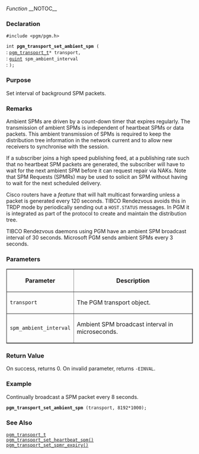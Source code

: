 ﻿''Function''
__NOTOC__
=== Declaration ===
<tt>#include <pgm/pgm.h></tt>

<tt>int '''pgm_transport_set_ambient_spm''' (</tt><br>
: <tt>[[OpenPGM C Reference/pgm_transport_t|pgm_transport_t]]*     transport,</tt><br>
: <tt>[http://library.gnome.org/devel/glib/stable/glib-Basic-Types.html#guint guint]              spm_ambient_interval</tt><br>
: <tt>);</tt>

=== Purpose ===
Set interval of background SPM packets.

=== Remarks ===
Ambient SPMs are driven by a count-down timer that expires regularly.  The transmission of ambient SPMs is independent of heartbeat SPMs or data packets.  This ambient transmission of SPMs is required to keep the distribution tree information in the network current and to allow new receivers to synchronise with the session.

If a subscriber joins a high speed publishing feed, at a publishing rate such that no heartbeat SPM packets are generated, the subscriber will have to wait for the next ambient SPM before it can request repair via NAKs.  Note that SPM Requests (SPMRs) may be used to solicit an SPM without having to wait for the next scheduled delivery.

Cisco routers have a ''feature'' that will halt multicast forwarding unless a packet is generated every 120 seconds.  TIBCO Rendezvous avoids this in TRDP mode by periodically sending out a <tt>HOST.STATUS</tt> messages.  In PGM it is integrated as part of the protocol to create and maintain the distribution tree.

TIBCO Rendezvous daemons using PGM have an ambient SPM broadcast interval of 30 seconds.  Microsoft PGM sends ambient SPMs every 3 seconds.

=== Parameters ===
<table border="1" cellpadding="5" cellspacing="0">
<tr>
<th>Parameter</th>
<th>Description</th>
</tr>
<tr>
<td><tt>transport</tt></td>
<td>The PGM transport object.</td>
</tr><tr>
<td><tt>spm_ambient_interval</tt></td>
<td>Ambient SPM broadcast interval in microseconds.</td>
</tr>
</table>


=== Return Value ===
On success, returns 0.  On invalid parameter, returns <tt>-EINVAL</tt>.

=== Example ===
Continually broadcast a SPM packet every 8 seconds.

 '''pgm_transport_set_ambient_spm''' (transport, 8192*1000);

=== See Also ===
<tt>[[OpenPGM C Reference/pgm_transport_t|pgm_transport_t]]</tt><br>
<tt>[[OpenPGM C Reference/pgm_transport_set_heartbeat_spm()|pgm_transport_set_heartbeat_spm()]]</tt><br>
<tt>[[OpenPGM C Reference/pgm_transport_set_spmr_expiry()|pgm_transport_set_spmr_expiry()]]</tt>


